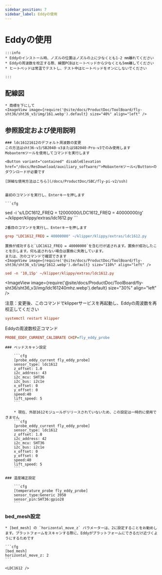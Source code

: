 ```yaml
---
sidebar_position: 7
sidebar_label: Eddyの使用
---
```




# Eddyの使用

    :::info
    * Eddyのインストール時、ノズルの位置はノズルの上に少なくとも1-2 mm離れてください
    * Eddyの周波数を校正する際、線圈PCBはヒートベッドから少なくとも5mm離してください
    * ヒートベッドは常温でテストし、テスト中はヒートベッドをオンにしないでください

    :::


## 配線図

    * 商標を下にして
    <ImageView image={require('@site/docs/ProductDoc/ToolBoard/fly-sht36/sht36_v3/img/161.webp').default} size="40%" align="left" />


## 参照設定および使用説明

    ### ldc16121612のデフォルト周波数の変更
    この方法はsht36-v3/SB2040-v3またはSB2040-Pro-v3でのみ使用します
    Mobaxtermツールを使用してコマンドを実行します
    
    <Button variant="contained" disableElevation href="/docs/ResDownload/auxiliary_software/">Mobaxtermツール</Button>のダウンロードが必要です

    [詳細な使用方法はこちら](/docs/ProductDoc/SBC/fly-pi-v2/ssh)


    最初のコマンドを実行し、Enterキーを押します

    ```cfg
sed -i 's/LDC1612_FREQ = 12000000/LDC1612_FREQ = 40000000/g' ~/klipper/klippy/extras/ldc1612.py
    ```

    2番目のコマンドを実行し、Enterキーを押します
  ```cfg
grep "LDC1612_FREQ = 40000000" ~/klipper/klippy/extras/ldc1612.py
  ```
    置換が成功すると`LDC1612_FREQ = 40000000`を含む行が返されます。置換が成功したことを示します。何も返されない場合は置換に失敗しています。
    または、次のコマンドで確認できます
    <ImageView image={require('@site/docs/ProductDoc/ToolBoard/fly-sht36/sht36_v3/img/1612.webp').default} size="110%" align="left" />
```cfg
sed -n '10,15p' ~/klipper/klippy/extras/ldc1612.py
```
   <ImageView image={require('@site/docs/ProductDoc/ToolBoard/fly-sht36/sht36_v3/img/ldc161240mhz.webp').default} size="30%" align="left" />

   注意：変更後、このコマンドでklipperサービスを再起動し、Eddyの周波数を再校正してください
   ```cfg
   systemctl restart klipper
   ```
   Eddyの周波数校正コマンド
   ```cfg
   PROBE_EDDY_CURRENT_CALIBRATE CHIP=fly_eddy_probe
   ```


    ### ベッドスキャン設定

        ```cfg
        [probe_eddy_current fly_eddy_probe]
        sensor_type: ldc1612
        z_offset: 1.0
        i2c_address: 43
        i2c_mcu: SHT36
        i2c_bus: i2c1e
        x_offset: 0
        y_offset: 0
        speed:40
        lift_speed: 5
        ```

        * 現在、外部1612モジュールがリリースされていないため、この設定は一時的に使用できません
        ```cfg
        [probe_eddy_current fly_eddy_probe]
        sensor_type: ldc1612
        z_offset: 1.0
        i2c_address: 42
        i2c_mcu: SHT36
        i2c_bus: i2c1e
        x_offset: 0
        y_offset: 0
        speed:40
        lift_speed: 5
        ```

    ### 温度補正設定

        ```cfg
        [temperature_probe fly_eddy_probe]
        sensor_type:Generic 3950
        sensor_pin:SHT36:gpio28
        ```

### bed_mesh設定

    * [bed_mesh] の `horizontal_move_z` パラメーターは、2に設定することをお勧めします。プラットフォームをスキャンする際に、Eddyがプラットフォームにできるだけ近づくようにするためです

    ```cfg
    [bed_mesh]
    horizontal_move_z: 2
    ```

    <LDC1612 />